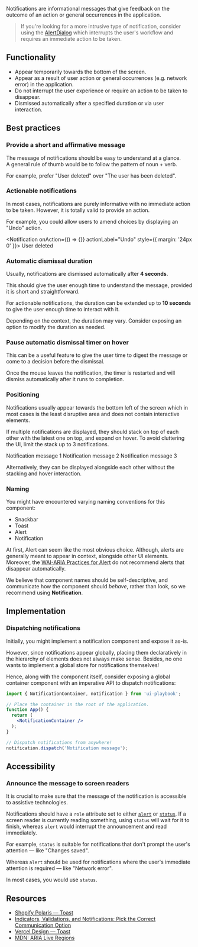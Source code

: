 
<article>

<Title>
  Notification
</Title>

Notifications are informational messages that give feedback on the outcome of an action or general occurrences in the application.

<div className="center">
  <Notification style={{ margin: '32px 0' }} />
</div>

> If you're looking for a more intrusive type of notification, consider using the [AlertDialog](https://www.w3.org/TR/wai-aria-practices-1.2/#alertdialog) which interrupts the user's workflow and requires an immediate action to be taken.

</article>

<article>

## Functionality

- Appear temporarily towards the bottom of the screen.
- Appear as a result of user action or general occurrences (e.g. network error) in the application.
- Do not interrupt the user experience or require an action to be taken to disappear.
- Dismissed automatically after a specified duration or via user interaction.

</article>

<article>

## Best practices

### Provide a short and affirmative message

The message of notifications should be easy to understand at a glance. <br />
A general rule of thumb would be to follow the pattern of noun + verb.

For example, prefer "User deleted" over "The user has been deleted".

### Actionable notifications

In most cases, notifications are purely informative with no immediate action to be taken.
However, it is totally valid to provide an action.

For example, you could allow users to amend choices by displaying an "Undo" action.

<Notification onAction={() => {}} actionLabel="Undo" style={{ margin: '24px 0' }}>
  User deleted
</Notification>

### Automatic dismissal duration

Usually, notifications are dismissed automatically after <strong>4 seconds</strong>.

This should give the user enough time to understand the message, provided it is short and straightforward.

For actionable notifications, the duration can be extended up to <strong>10 seconds</strong> to give the user enough time to interact with it.

Depending on the context, the duration may vary. Consider exposing an option to modify the duration as needed.

### Pause automatic dismissal timer on hover

This can be a useful feature to give the user time to digest the message or come to a decision before the dismissal.

Once the mouse leaves the notification, the timer is restarted and will dismiss automatically after it runs to completion.

### Positioning

Notifications usually appear towards the bottom left of the screen which in most cases is the least disruptive area and does not contain interactive elements.

If multiple notifications are displayed, they should stack on top of each other with the latest one on top, and expand on hover.
To avoid cluttering the UI, limit the stack up to 3 notifications.

<NotificationContainer>
  <Notification>Notification message 1</Notification>
  <Notification>Notification message 2</Notification>
  <Notification>Notification message 3</Notification>
</NotificationContainer>

Alternatively, they can be displayed alongside each other without the stacking and hover interaction.

### Naming

You might have encountered varying naming conventions for this component:

- Snackbar
- Toast
- Alert
- Notification

At first, Alert can seem like the most obvious choice.
Although, alerts are generally meant to appear in context, alongside other UI elements.
Moreover, the [WAI-ARIA Practices for Alert](https://www.w3.org/TR/wai-aria-practices/#alert) do not recommend alerts that disappear automatically.

We believe that component names should be self-descriptive, and communicate how the component should _behave_, rather than look, so we recommend using <strong>Notification</strong>.

</article>

<article>

## Implementation

### Dispatching notifications

Initially, you might implement a notification component and expose it as-is.

However, since notifications appear globally, placing them declaratively in the hierarchy of elements does not always make sense.
Besides, no one wants to implement a global store for notifications themselves!

Hence, along with the component itself, consider exposing a global container component with an imperative API to dispatch notifications:

```jsx
import { NotificationContainer, notification } from 'ui-playbook';

// Place the container in the root of the application.
function App() {
  return (
    <NotificationContainer />
  );
}

// Dispatch notifications from anywhere!
notification.dispatch('Notification message');
```

</article>

<article>

## Accessibility

### Announce the message to screen readers

It is crucial to make sure that the message of the notification is accessible to assistive technologies.

Notifications should have a `role` attribute set to either [`alert`](https://developer.mozilla.org/en-US/docs/Web/Accessibility/ARIA/ARIA_Techniques/Using_the_alert_role) or [`status`](https://developer.mozilla.org/en-US/docs/Web/Accessibility/ARIA/ARIA_Techniques/Using_the_status_role).
If a screen reader is currently reading something, using `status` will wait for it to finish, whereas `alert` would interrupt the announcement and read immediately.

For example, `status` is suitable for notifications that don't prompt the user's attention — like "Changes saved".

Whereas `alert` should be used for notifications where the user's immediate attention is required — like "Network error".

In most cases, you would use `status`.

</article>

<article>

## Resources

- [Shopify Polaris — Toast](https://polaris.shopify.com/components/feedback-indicators/toast)
- [Indicators, Validations, and Notifications: Pick the Correct Communication Option](https://www.nngroup.com/articles/indicators-validations-notifications/)
- [Vercel Design — Toast](https://vercel.com/design/toast)
- [MDN: ARIA Live Regions](https://developer.mozilla.org/en-US/docs/Web/Accessibility/ARIA/ARIA_Live_Regions)

</article>
